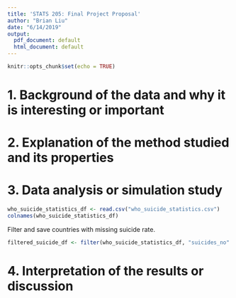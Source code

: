 ```yaml
---
title: 'STATS 205: Final Project Proposal'
author: "Brian Liu"
date: "6/14/2019"
output:
  pdf_document: default
  html_document: default
---
```


```r
knitr::opts_chunk$set(echo = TRUE)
```

# 1. Background of the data and why it is interesting or important

# 2. Explanation of the method studied and its properties

# 3. Data analysis or simulation study

```r
who_suicide_statistics_df <- read.csv("who_suicide_statistics.csv")
colnames(who_suicide_statistics_df)
```

Filter and save countries with missing suicide rate.

```r
filtered_suicide_df <- filter(who_suicide_statistics_df, "suicides_no" == "NA"); filtered_suicide_df
```

# 4. Interpretation of the results or discussion
